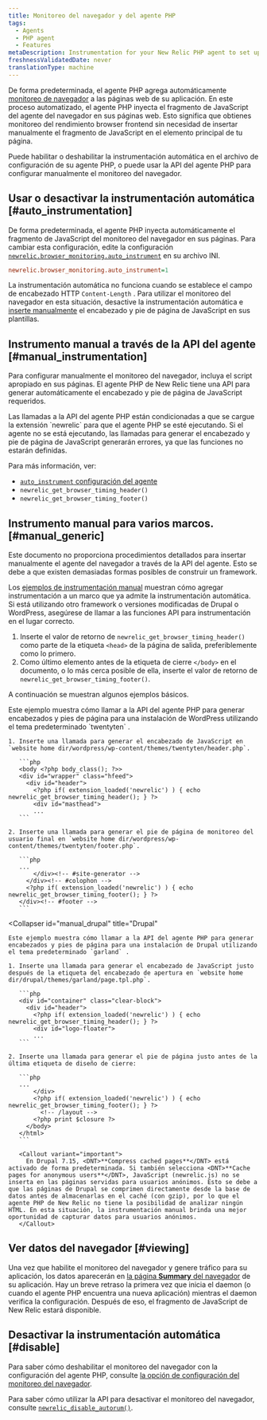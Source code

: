 ```yaml
---
title: Monitoreo del navegador y del agente PHP
tags:
  - Agents
  - PHP agent
  - Features
metaDescription: Instrumentation for your New Relic PHP agent to set up browser monitoring.
freshnessValidatedDate: never
translationType: machine
---
```


De forma predeterminada, el agente PHP agrega automáticamente [monitoreo de navegador](/docs/browser/new-relic-browser/getting-started/introduction-new-relic-browser) a las páginas web de su aplicación. En este proceso automatizado, el agente PHP inyecta el fragmento de JavaScript del agente del navegador en sus páginas web. Esto significa que obtienes monitoreo del rendimiento browser frontend sin necesidad de insertar manualmente el fragmento de JavaScript en el elemento principal de tu página.

Puede habilitar o deshabilitar la instrumentación automática en el archivo de configuración de su agente PHP, o puede usar la API del agente PHP para configurar manualmente el monitoreo del navegador.

## Usar o desactivar la instrumentación automática [#auto_instrumentation]

De forma predeterminada, el agente PHP inyecta automáticamente el fragmento de JavaScript del monitoreo del navegador en sus páginas. Para cambiar esta configuración, edite la configuración [`newrelic.browser_monitoring.auto_instrument`](/docs/apm/agents/php-agent/configuration/php-agent-configuration/#inivar-autorum) en su archivo INI.

```ini
newrelic.browser_monitoring.auto_instrument=1
```

La instrumentación automática no funciona cuando se establece el campo de encabezado HTTP `Content-Length` . Para utilizar el monitoreo del navegador en esta situación, desactive la instrumentación automática e [inserte manualmente](#manual_instrumentation) el encabezado y pie de página de JavaScript en sus plantillas.

## Instrumento manual a través de la API del agente [#manual_instrumentation]

Para configurar manualmente el monitoreo del navegador, incluya el script apropiado en sus páginas. El agente PHP de New Relic tiene una API para generar automáticamente el encabezado y pie de página de JavaScript requeridos.

<Callout variant="important">
  Las llamadas a la API del agente PHP están condicionadas a que se cargue la extensión `newrelic` para que el agente PHP se esté ejecutando. Si el agente no se está ejecutando, las llamadas para generar el encabezado y pie de página de JavaScript generarán errores, ya que las funciones no estarán definidas.
</Callout>

Para más información, ver:

* [`auto_instrument` configuración del agente](/docs/agents/php-agent/configuration/php-agent-configuration#inivar-autorum)
* `newrelic_get_browser_timing_header()`
* `newrelic_get_browser_timing_footer()`

## Instrumento manual para varios marcos. [#manual_generic]

Este documento no proporciona procedimientos detallados para insertar manualmente el agente del navegador a través de la API del agente. Esto se debe a que existen demasiadas formas posibles de construir un framework.

Los [ejemplos de instrumentación manual](#manual_examples) muestran cómo agregar instrumentación a un marco que ya admite la instrumentación automática. Si está utilizando otro framework o versiones modificadas de Drupal o WordPress, asegúrese de llamar a las funciones API para instrumentación en el lugar correcto.

1. Inserte el valor de retorno de `newrelic_get_browser_timing_header()` como parte de la etiqueta `<head>` de la página de salida, preferiblemente como lo primero.
2. Como último elemento antes de la etiqueta de cierre `</body>` en el documento, o lo más cerca posible de ella, inserte el valor de retorno de `newrelic_get_browser_timing_footer()`.

A continuación se muestran algunos ejemplos básicos.

<CollapserGroup>
  <Collapser
    id="manual_wp"
    title="WordPress"
  >
    Este ejemplo muestra cómo llamar a la API del agente PHP para generar encabezados y pies de página para una instalación de WordPress utilizando el tema predeterminado `twentyten` .

    1. Inserte una llamada para generar el encabezado de JavaScript en `website home dir/wordpress/wp-content/themes/twentyten/header.php`.

       ```php
       <body <?php body_class(); ?>>
       <div id="wrapper" class="hfeed">
         <div id="header">
           <?php if( extension_loaded('newrelic') ) { echo newrelic_get_browser_timing_header(); } ?>
           <div id="masthead">
           ...
       ```

    2. Inserte una llamada para generar el pie de página de monitoreo del usuario final en `website home dir/wordpress/wp-content/themes/twentyten/footer.php`.

       ```php
       ...
           </div><!-- #site-generator -->
         </div><!-- #colophon -->
         <?php if( extension_loaded('newrelic') ) { echo newrelic_get_browser_timing_footer(); } ?>
       </div><!-- #footer -->
       ```
  </Collapser>

  <Collapser
    id="manual_drupal"
    title="Drupal"
  >
    Este ejemplo muestra cómo llamar a la API del agente PHP para generar encabezados y pies de página para una instalación de Drupal utilizando el tema predeterminado `garland` .

    1. Inserte una llamada para generar el encabezado de JavaScript justo después de la etiqueta del encabezado de apertura en `website home dir/drupal/themes/garland/page.tpl.php`.

       ```php
       <div id="container" class="clear-block">
         <div id="header">
           <?php if( extension_loaded('newrelic') ) { echo newrelic_get_browser_timing_header(); } ?>
           <div id="logo-floater">
           ...
       ```

    2. Inserte una llamada para generar el pie de página justo antes de la última etiqueta de diseño de cierre:

       ```php
       ...
           </div>
           <?php if( extension_loaded('newrelic') ) { echo newrelic_get_browser_timing_footer(); } ?>
             <!-- /layout -->
           <?php print $closure ?>
         </body>
       </html>
       ```

       <Callout variant="important">
         En Drupal 7.15, <DNT>**Compress cached pages**</DNT> está activado de forma predeterminada. Si también selecciona <DNT>**Cache pages for anonymous users**</DNT>, JavaScript (newrelic.js) no se inserta en las páginas servidas para usuarios anónimos. Esto se debe a que las páginas de Drupal se comprimen directamente desde la base de datos antes de almacenarlas en el caché (con gzip), por lo que el agente PHP de New Relic no tiene la posibilidad de analizar ningún HTML. En esta situación, la instrumentación manual brinda una mejor oportunidad de capturar datos para usuarios anónimos.
       </Callout>
  </Collapser>
</CollapserGroup>

## Ver datos del navegador [#viewing]

Una vez que habilite el monitoreo del navegador y genere tráfico para su aplicación, los datos aparecerán en [la página <DNT>**Summary**</DNT> del navegador](/docs/browser/new-relic-browser/getting-started/browser-overview-page-website-performance-summary) de su aplicación. Hay un breve retraso la primera vez que inicia el daemon (o cuando el agente PHP encuentra una nueva aplicación) mientras el daemon verifica la configuración. Después de eso, el fragmento de JavaScript de New Relic estará disponible.

## Desactivar la instrumentación automática [#disable]

Para saber cómo deshabilitar el monitoreo del navegador con la configuración del agente PHP, consulte [la opción de configuración del monitoreo del navegador](/docs/agents/php-agent/configuration/php-agent-configuration#inivar-autorum).

Para saber cómo utilizar la API para desactivar el monitoreo del navegador, consulte [`newrelic_disable_autorum()`](/docs/agents/php-agent/php-agent-api/newrelic_disable_autorum).